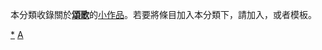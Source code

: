 {{hiddencat}}
{{WPSS-cat}}
本分類收錄關於'''[[頌歌|頌歌]]'''的[[Wikipedia:小作品|小作品]]。若要將條目加入本分類下，請加入'''{{tl|Anthem-stub}}'''，或者'''{{tl|頌歌小作品}}'''模板。

[[Category:頌歌|*]]
[[Category:音樂小作品|A]]